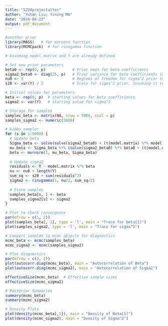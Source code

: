 ```yaml
---
title: "5224projectalter"
author: "Yuhan Liu; Yining MA"
date: "2024-04-22"
output: pdf_document
---
```



```r
#another prior
library(MASS)   # for mvrnorm function
library(MCMCpack)  # for rinvgamma function

# Assuming model.matrix and Y are already defined

# Set new prior parameters
beta0 <- rep(0, p)            # Prior mean for beta coefficients
sigma2_beta0 <- diag(25, p)   # Prior variance for beta coefficients (more informative)
nu0 <- 3                      # Degrees of freedom for sigma^2 prior (more informative)
s20 <- var(Y) / 2             # Scale for sigma^2 prior, assuming it could be around half of the observed variance

# Initial values for parameters
beta <- rep(0, p)  # starting values for beta coefficients
sigma2 <- var(Y)   # starting value for sigma^2

# Storage for samples
samples_beta <- matrix(NA, nrow = 5000, ncol = p)
samples_sigma2 <- numeric(5000)

# Gibbs sampler
for (s in 1:5000) {
  # Update beta
  Sigma_beta <- solve(solve(sigma2_beta0) + (t(model.matrix) %*% model.matrix) / sigma2)
  mu_beta <- Sigma_beta %*% (solve(sigma2_beta0) %*% beta0 + (t(model.matrix) %*% Y) / sigma2)
  beta <- mvrnorm(1, mu_beta, Sigma_beta)
  
  # Update sigma2
  residuals <- Y - model.matrix %*% beta
  nu <- nu0 + length(Y)
  sum_sq <- s20 + sum(residuals^2)
  sigma2 <- rinvgamma(1, nu/2, sum_sq/2)
  
  # Store samples
  samples_beta[s, ] <- beta
  samples_sigma2[s] <- sigma2
}

# Plot to check convergence
par(mfrow = c(1, 2))
plot(samples_beta[, 1], type = 'l', main = "Trace for beta[1]")
plot(samples_sigma2, type = 'l', main = "Trace for sigma^2")
```
```r
# Convert samples to mcmc objects for diagnostics
mcmc_beta <- mcmc(samples_beta)
mcmc_sigma2 <- mcmc(samples_sigma2)

# Plot diagnostics
par(mfrow = c(2, 2))
plot(autocorr.diag(mcmc_beta), main = "Autocorrelation of Beta")
plot(autocorr.diag(mcmc_sigma2), main = "Autocorrelation of Sigma2")
```
```r
effectiveSize(mcmc_beta)  # Effective sample sizes
effectiveSize(mcmc_sigma2)

# Posterior Summaries
summary(mcmc_beta)
summary(mcmc_sigma2)
```
```r
# Density Plots
plot(density(mcmc_beta[,1]), main = "Density of Beta[1]")
plot(density(mcmc_sigma2), main = "Density of Sigma^2")

```